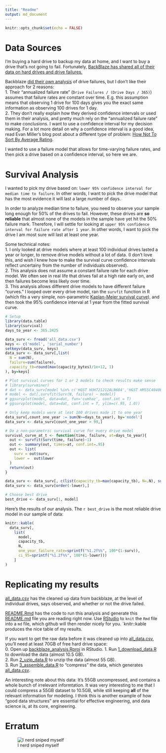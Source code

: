 ```yaml
---
title: "Readme"
output: md_document
---
```


```r
knitr::opts_chunk$set(echo = FALSE)
```

# Data Sources
I'm buying a hard drive to backup my data at home, and I want to buy a drive that's not going to fail.  Fortunately, [BackBlaze has shared all of their data on hard drives and drive failures.](https://www.backblaze.com/b2/hard-drive-test-data.html#downloading-the-raw-hard-drive-test-data) 

Backblaze [did their own analysis](https://www.backblaze.com/blog/backblaze-hard-drive-stats-q1-2020/) of drive failures, but I don't like their approach for 2 reasons:    
1. Their "annualized failure rate" (`Drive Failures / (Drive Days / 365)`) assumes that failure rates are constant over time.  E.g. this assumption means that observing 1 drive for 100 days gives you the exact same information as observing 100 drives for 1 day.    
2. They don't really explain how they derived confidence intervals or used them in their analysis, and pretty much rely on the "annualized failure rate" to make conclusions.  I want to use a confidence interval for my decision making. For a lot more detail on why a confidence interval is a good idea, read Evan Miller's blog post about a different type of problem: [How Not To Sort By Average Rating](https://www.evanmiller.org/how-not-to-sort-by-average-rating.html).    


I wanted to use a failure model that allows for time-varying failure rates, and then pick a drive based on a confidence interval, so here we are.

# Survival Analysis

I wanted to pick my drive based on: `lower 95% confidence interval for median time to failure`.  In other words, I want to pick the drive model that has the most evidence it will last a large number of days.

In order to analyze median time to failure, you need to observe your sample long enough for 50% of the drives to fail.  However, these drives are **so reliable** that almost none of the models in the sample have yet hit the 50% failure mark.  Therefore, I will settle for looking at `upper 95% confidence interval for failure rate after 1 year`.  In other words, I want to pick the drive I am most sure will last at least one year.

Some technical notes:    
1. I only looked at drive models where at least 100 individual drives lasted a year or longer, to remove drive models without a lot of data.  (I don't love this, and wish I knew how to make the survival curve confidence intervals reflect uncertainy from the number of individuals observed).    
2. This analysis does not assume a constant failure rate for each drive model.  We often see in real life that drives fail at a high rate early on, and then failures become less likely over time.    
3. This analysis allows different drive models to have different failure "curves."  I looped over every drive model, ran the `survfit` function in R (which fits a very simple, non-parametric [Kaplan-Meier survival curve](https://en.wikipedia.org/wiki/Kaplan%E2%80%93Meier_estimator)), and then took the 95% confidence interval at 1 year from the fitted survival curve.    

```r
# Setup
library(data.table)
library(survival)
days_to_year <- 365.2425

data_surv <- fread('all_data.csv')
keys <- c('model', 'serial_number')
setkeyv(data_surv, keys)
data_surv <- data_surv[,list(
  N = sum(N),
  failure=sum(failure),
  capacity_tb=round(max(capacity_bytes)/1e+12, 1)
), by=keys]

# Plot survival curves for 1 or 2 models to check results make sense
# library(survminer)
# dat <- data_surv[model %in% c('HGST HUH721212ALN604','HGST HMS5C4040BLE640', 'WDC WD40EFRX'),]
# model <- dat[,survfit(Surv(N, failure) ~ model)]
# ggsurvplot(model, data=dat, fun='cumhaz', conf.int = T)
# ggsurvplot(model, data=dat, conf.int = T, ylim=c(.95, 1.0))

# Only keep models were at leat 100 drives made it to one year
data_surv[,count_one_year := sum(N>=days_to_year), by='model']
data_surv <- data_surv[count_one_year > 99,]

# Do a non-parametric survival curve for every drive model
survival_curve_at_t <- function(time, failure, at=days_to_year){
  out <- survfit(Surv(time, failure)~1)
  out <- summary(out, times=at, conf.int=.95)
  out <- list(
    surv = out$surv,
    lower =  out$lower
  )
  return(out)
}

data_surv <- data_surv[, c(list(capacity_tb=max(capacity_tb), N=.N), survival_curve_at_t(N, failure)), by='model']
data_surv <- data_surv[order(-lower),]

# Choose best drive
best_drive <- data_surv[1, model]
```

Here's the results of our analysis.  The `r best_drive` is the most reliable drive model in our sample of data:
```r
knitr::kable(
  data_surv[,
    list(
      model, 
      capacity_tb, 
      N,
      one_year_failure_rate=sprintf("%1.2f%%", 100*(1-surv)),
      ci_95=sprintf("%1.2f%%", 100*(1-lower)))
    ]
)
```

# Replicating my results
[all_data.csv](all_data.csv) has the cleaned up data from backblaze, at the level of individual drives, says observed, and whether or not the drive failed.   

[README.Rmd](README.Rmd) has the code to run this analysis and generate this [README.md](README.md) file you are reading right now. Use [RStudio](https://rstudio.com/products/rstudio/download/) to `knit` the `Rmd` file into a `md` file, which github will then render nicely for you. `knitr::kable produces the nice table of my results.

If you want to get the raw data before it was cleaned up into [all_data.csv](all_data.csv), you'll need at least 70GB of free hard drive space:    
0. Open up [backblaze_analysis.Rproj](backblaze_analysis.Rproj) in RStudio.
1.  Run [1_download_data.R](1_download_data.R) to download the data (almost 10.5 GB).    
2.  Run [2_uzip_data.R](1_download_data.R) to unzip the data (almost 55 GB).    
3.  Run [3_assemble_data.R](1_download_data.R) to "compress" the data, which generates [all_data.csv](all_data.csv).    

An interesting note about this data: It's 55GB uncompressed, and contains a whole bunch of irrelevant informtation.  It was very interesting to me that I could compress a 55GB dataset to 10.5GB, while still keeping **all** of the relevant information for modeling.  I think this is another example of how "good data structures" are essential for effective engineering, and data science is, at its core, engineering.

# Erratum
![I nerd sniped myself](https://imgs.xkcd.com/comics/nerd_sniping.png)
